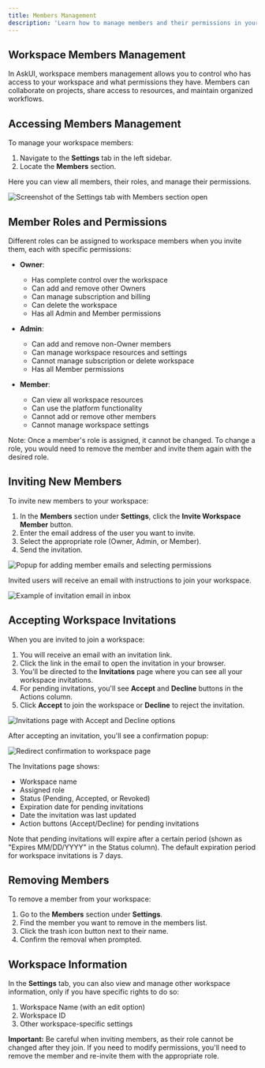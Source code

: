```yaml
---
title: Members Management
description: 'Learn how to manage members and their permissions in your AskUI workspace.'
---
```



## Workspace Members Management

In AskUI, workspace members management allows you to control who has access to your workspace and what permissions they have. Members can collaborate on projects, share access to resources, and maintain organized workflows.

## Accessing Members Management

To manage your workspace members:

1. Navigate to the **Settings** tab in the left sidebar.
2. Locate the **Members** section.

Here you can view all members, their roles, and manage their permissions.

![Screenshot of the Settings tab with Members section open](images/member-management-settings.png)

## Member Roles and Permissions

Different roles can be assigned to workspace members when you invite them, each with specific permissions:

- **Owner**:
  - Has complete control over the workspace
  - Can add and remove other Owners
  - Can manage subscription and billing
  - Can delete the workspace
  - Has all Admin and Member permissions

- **Admin**:
  - Can add and remove non-Owner members
  - Can manage workspace resources and settings
  - Cannot manage subscription or delete workspace
  - Has all Member permissions

- **Member**:
  - Can view all workspace resources
  - Can use the platform functionality
  - Cannot add or remove other members
  - Cannot manage workspace settings

Note: Once a member's role is assigned, it cannot be changed. To change a role, you would need to remove the member and invite them again with the desired role.

## Inviting New Members

To invite new members to your workspace:

1. In the **Members** section under **Settings**, click the **Invite Workspace Member** button.
2. Enter the email address of the user you want to invite.
3. Select the appropriate role (Owner, Admin, or Member).
4. Send the invitation.

![Popup for adding member emails and selecting permissions](images/member-management-invite-modal.png)

Invited users will receive an email with instructions to join your workspace.

![Example of invitation email in inbox](images/member-management-invite-email.png)

## Accepting Workspace Invitations

When you are invited to join a workspace:

1. You will receive an email with an invitation link.
2. Click the link in the email to open the invitation in your browser.
3. You'll be directed to the **Invitations** page where you can see all your workspace invitations.
4. For pending invitations, you'll see **Accept** and **Decline** buttons in the Actions column.
5. Click **Accept** to join the workspace or **Decline** to reject the invitation.

![Invitations page with Accept and Decline options](images/member-management-accept-invite.png)

After accepting an invitation, you'll see a confirmation popup:

![Redirect confirmation to workspace page](images/member-management-redirect-new-workspace.png)

The Invitations page shows:
- Workspace name
- Assigned role
- Status (Pending, Accepted, or Revoked)
- Expiration date for pending invitations
- Date the invitation was last updated
- Action buttons (Accept/Decline) for pending invitations

Note that pending invitations will expire after a certain period (shown as "Expires MM/DD/YYYY" in the Status column). The default expiration period for workspace invitations is 7 days.

## Removing Members

To remove a member from your workspace:

1. Go to the **Members** section under **Settings**.
2. Find the member you want to remove in the members list.
3. Click the trash icon button next to their name.
4. Confirm the removal when prompted.

## Workspace Information

In the **Settings** tab, you can also view and manage other workspace information, only if you have specific rights to do so:

1. Workspace Name (with an edit option)
2. Workspace ID
3. Other workspace-specific settings

**Important:** Be careful when inviting members, as their role cannot be changed after they join. If you need to modify permissions, you'll need to remove the member and re-invite them with the appropriate role. 